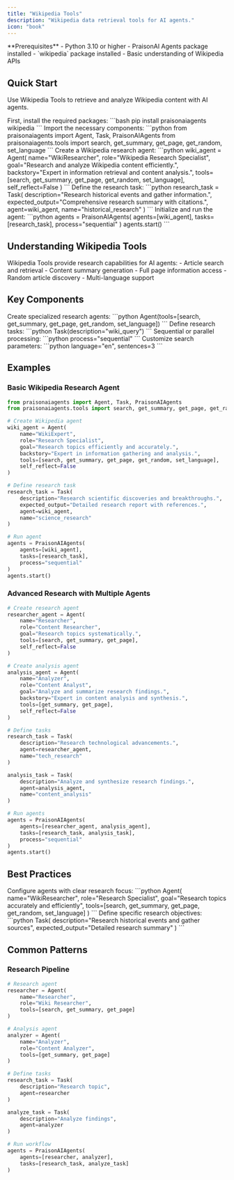 ```yaml
---
title: "Wikipedia Tools"
description: "Wikipedia data retrieval tools for AI agents."
icon: "book"
---
```


<Note>
  **Prerequisites**
  - Python 3.10 or higher
  - PraisonAI Agents package installed
  - `wikipedia` package installed
  - Basic understanding of Wikipedia APIs
</Note>

## Quick Start

Use Wikipedia Tools to retrieve and analyze Wikipedia content with AI agents.

<Steps>
  <Step title="Install Dependencies">
    First, install the required packages:
    ```bash
    pip install praisonaiagents wikipedia
    ```
  </Step>

  <Step title="Import Components">
    Import the necessary components:
    ```python
    from praisonaiagents import Agent, Task, PraisonAIAgents
    from praisonaiagents.tools import search, get_summary, get_page, get_random, set_language
    ```
  </Step>

  <Step title="Create Agent">
    Create a Wikipedia research agent:
    ```python
    wiki_agent = Agent(
        name="WikiResearcher",
        role="Wikipedia Research Specialist",
        goal="Research and analyze Wikipedia content efficiently.",
        backstory="Expert in information retrieval and content analysis.",
        tools=[search, get_summary, get_page, get_random, set_language],
        self_reflect=False
    )
    ```
  </Step>

  <Step title="Define Task">
    Define the research task:
    ```python
    research_task = Task(
        description="Research historical events and gather information.",
        expected_output="Comprehensive research summary with citations.",
        agent=wiki_agent,
        name="historical_research"
    )
    ```
  </Step>

  <Step title="Run Agent">
    Initialize and run the agent:
    ```python
    agents = PraisonAIAgents(
        agents=[wiki_agent],
        tasks=[research_task],
        process="sequential"
    )
    agents.start()
    ```
  </Step>
</Steps>

## Understanding Wikipedia Tools

<Card title="What are Wikipedia Tools?" icon="question">
  Wikipedia Tools provide research capabilities for AI agents:
  - Article search and retrieval
  - Content summary generation
  - Full page information access
  - Random article discovery
  - Multi-language support
</Card>

## Key Components

<CardGroup cols={2}>
  <Card title="Wiki Agent" icon="user-robot">
    Create specialized research agents:
    ```python
    Agent(tools=[search, get_summary, get_page, get_random, set_language])
    ```
  </Card>
  <Card title="Wiki Task" icon="list-check">
    Define research tasks:
    ```python
    Task(description="wiki_query")
    ```
  </Card>
  <Card title="Process Types" icon="arrows-split-up-and-left">
    Sequential or parallel processing:
    ```python
    process="sequential"
    ```
  </Card>
  <Card title="Wiki Options" icon="sliders">
    Customize search parameters:
    ```python
    language="en", sentences=3
    ```
  </Card>
</CardGroup>

## Examples

### Basic Wikipedia Research Agent

```python
from praisonaiagents import Agent, Task, PraisonAIAgents
from praisonaiagents.tools import search, get_summary, get_page, get_random, set_language

# Create Wikipedia agent
wiki_agent = Agent(
    name="WikiExpert",
    role="Research Specialist",
    goal="Research topics efficiently and accurately.",
    backstory="Expert in information gathering and analysis.",
    tools=[search, get_summary, get_page, get_random, set_language],
    self_reflect=False
)

# Define research task
research_task = Task(
    description="Research scientific discoveries and breakthroughs.",
    expected_output="Detailed research report with references.",
    agent=wiki_agent,
    name="science_research"
)

# Run agent
agents = PraisonAIAgents(
    agents=[wiki_agent],
    tasks=[research_task],
    process="sequential"
)
agents.start()
```

### Advanced Research with Multiple Agents

```python
# Create research agent
researcher_agent = Agent(
    name="Researcher",
    role="Content Researcher",
    goal="Research topics systematically.",
    tools=[search, get_summary, get_page],
    self_reflect=False
)

# Create analysis agent
analysis_agent = Agent(
    name="Analyzer",
    role="Content Analyst",
    goal="Analyze and summarize research findings.",
    backstory="Expert in content analysis and synthesis.",
    tools=[get_summary, get_page],
    self_reflect=False
)

# Define tasks
research_task = Task(
    description="Research technological advancements.",
    agent=researcher_agent,
    name="tech_research"
)

analysis_task = Task(
    description="Analyze and synthesize research findings.",
    agent=analysis_agent,
    name="content_analysis"
)

# Run agents
agents = PraisonAIAgents(
    agents=[researcher_agent, analysis_agent],
    tasks=[research_task, analysis_task],
    process="sequential"
)
agents.start()
```

## Best Practices

<AccordionGroup>
  <Accordion title="Agent Configuration">
    Configure agents with clear research focus:
    ```python
    Agent(
        name="WikiResearcher",
        role="Research Specialist",
        goal="Research topics accurately and efficiently",
        tools=[search, get_summary, get_page, get_random, set_language]
    )
    ```
  </Accordion>

  <Accordion title="Task Definition">
    Define specific research objectives:
    ```python
    Task(
        description="Research historical events and gather sources",
        expected_output="Detailed research summary"
    )
    ```
  </Accordion>
</AccordionGroup>

## Common Patterns

### Research Pipeline
```python
# Research agent
researcher = Agent(
    name="Researcher",
    role="Wiki Researcher",
    tools=[search, get_summary, get_page]
)

# Analysis agent
analyzer = Agent(
    name="Analyzer",
    role="Content Analyzer",
    tools=[get_summary, get_page]
)

# Define tasks
research_task = Task(
    description="Research topic",
    agent=researcher
)

analyze_task = Task(
    description="Analyze findings",
    agent=analyzer
)

# Run workflow
agents = PraisonAIAgents(
    agents=[researcher, analyzer],
    tasks=[research_task, analyze_task]
)